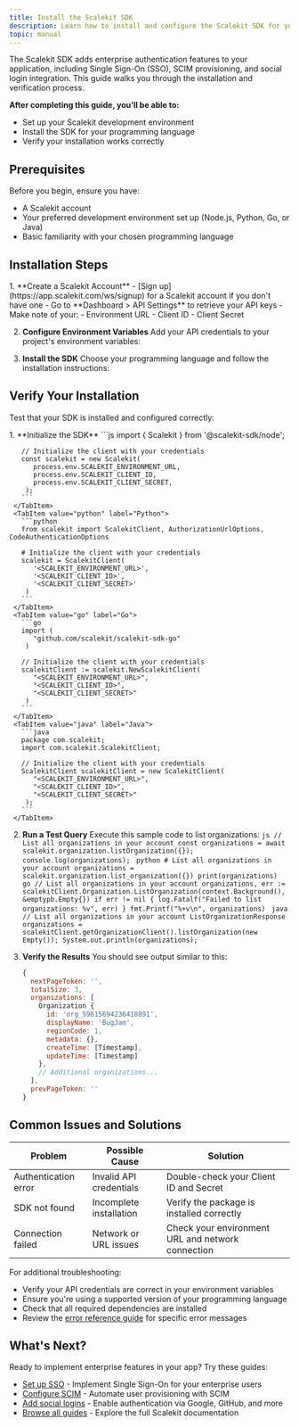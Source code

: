```yaml
---
title: Install the Scalekit SDK
description: Learn how to install and configure the Scalekit SDK for your B2B SaaS application
topic: manual
---
```




The Scalekit SDK adds enterprise authentication features to your application, including Single Sign-On (SSO), SCIM provisioning, and social login integration. This guide walks you through the installation and verification process.

**After completing this guide, you'll be able to:**

- Set up your Scalekit development environment
- Install the SDK for your programming language
- Verify your installation works correctly

## Prerequisites

Before you begin, ensure you have:

- A Scalekit account
- Your preferred development environment set up (Node.js, Python, Go, or Java)
- Basic familiarity with your chosen programming language

## Installation Steps

<Steps>
1. **Create a Scalekit Account**
   - [Sign up](https://app.scalekit.com/ws/signup) for a Scalekit account if you don't have one
   - Go to **Dashboard > API Settings** to retrieve your API keys
   - Make note of your:
     - Environment URL
     - Client ID
     - Client Secret

2. **Configure Environment Variables**
   Add your API credentials to your project's environment variables:
   <Env />

3. **Install the SDK**
   Choose your programming language and follow the installation instructions:
   <InstallSDK />
</Steps>

## Verify Your Installation

Test that your SDK is installed and configured correctly:

<Steps>
1. **Initialize the SDK**
   <Tabs>
     <TabItem value="javascript" label="Node.js">
       ```js
       import { Scalekit } from '@scalekit-sdk/node';

       // Initialize the client with your credentials
       const scalekit = new Scalekit(
          process.env.SCALEKIT_ENVIRONMENT_URL,
          process.env.SCALEKIT_CLIENT_ID,
          process.env.SCALEKIT_CLIENT_SECRET,
        );
       ```
     </TabItem>
     <TabItem value="python" label="Python">
       ```python
       from scalekit import ScalekitClient, AuthorizationUrlOptions, CodeAuthenticationOptions

       # Initialize the client with your credentials
       scalekit = ScalekitClient(
          '<SCALEKIT_ENVIRONMENT_URL>',
          '<SCALEKIT_CLIENT_ID>',
          '<SCALEKIT_CLIENT_SECRET>'
        )
       ```
     </TabItem>
     <TabItem value="go" label="Go">
       ```go
       import (
          "github.com/scalekit/scalekit-sdk-go"
        )

       // Initialize the client with your credentials
       scalekitClient := scalekit.NewScalekitClient(
          "<SCALEKIT_ENVIRONMENT_URL>",
          "<SCALEKIT_CLIENT_ID>",
          "<SCALEKIT_CLIENT_SECRET>"
        )
       ```
     </TabItem>
     <TabItem value="java" label="Java">
       ```java
       package com.scalekit;
       import com.scalekit.ScalekitClient;

       // Initialize the client with your credentials
       ScalekitClient scalekitClient = new ScalekitClient(
          "<SCALEKIT_ENVIRONMENT_URL>",
          "<SCALEKIT_CLIENT_ID>",
          "<SCALEKIT_CLIENT_SECRET>"
        );
       ```
     </TabItem>
   </Tabs>

2. **Run a Test Query**
   Execute this sample code to list organizations:
   <Tabs>
     <TabItem value="javascript" label="Node.js">
       ```js
       // List all organizations in your account
       const organizations = await scalekit.organization.listOrganization({});
       console.log(organizations);
       ```
     </TabItem>
     <TabItem value="python" label="Python">
       ```python
       # List all organizations in your account
       organizations = scalekit.organization.list_organization({})
       print(organizations)
       ```
     </TabItem>
     <TabItem value="go" label="Go">
       ```go
       // List all organizations in your account
       organizations, err := scalekitClient.Organization.ListOrganization(context.Background(), &emptypb.Empty{})
       if err != nil {
         log.Fatalf("Failed to list organizations: %v", err)
       }
       fmt.Printf("%+v\n", organizations)
       ```
     </TabItem>
     <TabItem value="java" label="Java">
       ```java
       // List all organizations in your account
       ListOrganizationResponse organizations = scalekitClient.getOrganizationClient().listOrganization(new Empty());
       System.out.println(organizations);
       ```
     </TabItem>
   </Tabs>

3. **Verify the Results**
   You should see output similar to this:
   ```js
   {
     nextPageToken: '',
     totalSize: 3,
     organizations: [
       Organization {
         id: 'org_59615694236418891',
         displayName: 'BugJam',
         regionCode: 1,
         metadata: {},
         createTime: [Timestamp],
         updateTime: [Timestamp]
       },
       // Additional organizations...
     ],
     prevPageToken: ''
   }
   ```
</Steps>

## Common Issues and Solutions

| Problem | Possible Cause | Solution |
|---------|----------------|----------|
| Authentication error | Invalid API credentials | Double-check your Client ID and Secret |
| SDK not found | Incomplete installation | Verify the package is installed correctly |
| Connection failed | Network or URL issues | Check your environment URL and network connection |

For additional troubleshooting:

- Verify your API credentials are correct in your environment variables
- Ensure you're using a supported version of your programming language
- Check that all required dependencies are installed
- Review the [error reference guide](/reference/errors) for specific error messages

## What's Next?

Ready to implement enterprise features in your app? Try these guides:

- [Set up SSO](/manual/sso-quickstart) - Implement Single Sign-On for your enterprise users
- [Configure SCIM](/manual/scim-provisioning) - Automate user provisioning with SCIM
- [Add social logins](/manual/social-logins) - Enable authentication via Google, GitHub, and more
- [Browse all guides](/guides) - Explore the full Scalekit documentation
